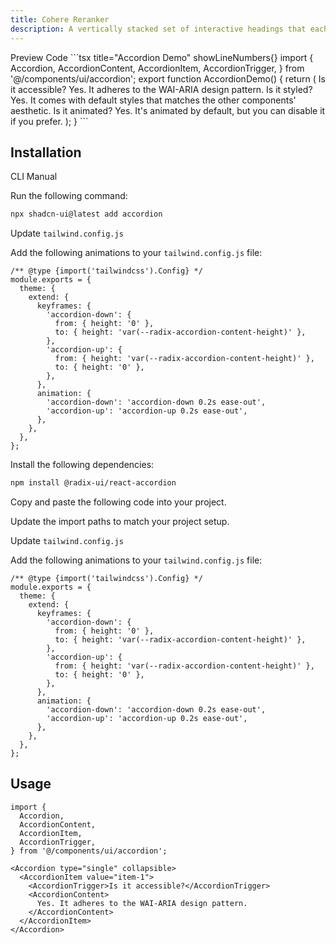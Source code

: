 ```yaml
---
title: Cohere Reranker
description: A vertically stacked set of interactive headings that each reveal a section of content.
---
```


<Tabs defaultValue="preview">

<TabsList>
  <TabsTrigger value="preview">Preview</TabsTrigger>
  <TabsTrigger value="code">Code</TabsTrigger>
</TabsList>

<TabsContent value="preview">
  <ComponentPreviewTemp>
    <AccordionDemo />
  </ComponentPreviewTemp>
</TabsContent>

<TabsContent value="code">
<CodeBlockWrapper>
```tsx  title="Accordion Demo" showLineNumbers{}
import {
  Accordion,
  AccordionContent,
  AccordionItem,
  AccordionTrigger,
} from '@/components/ui/accordion';
export function AccordionDemo() {
  return (
    <Accordion type="single" collapsible className="w-full">
      <AccordionItem value="item-1">
        <AccordionTrigger>Is it accessible?</AccordionTrigger>
        <AccordionContent>
          Yes. It adheres to the WAI-ARIA design pattern.
        </AccordionContent>
      </AccordionItem>
      <AccordionItem value="item-2">
        <AccordionTrigger>Is it styled?</AccordionTrigger>
        <AccordionContent>
          Yes. It comes with default styles that matches the other
          components&apos; aesthetic.
        </AccordionContent>
      </AccordionItem>
      <AccordionItem value="item-3">
        <AccordionTrigger>Is it animated?</AccordionTrigger>
        <AccordionContent>
          Yes. It&apos;s animated by default, but you can disable it if you
          prefer.
        </AccordionContent>
      </AccordionItem>
    </Accordion>
  );
}
```
</CodeBlockWrapper>

</TabsContent>

</Tabs>

## Installation

<Tabs defaultValue="cli">

<TabsList>
  <TabsTrigger value="cli">CLI</TabsTrigger>
  <TabsTrigger value="manual">Manual</TabsTrigger>
</TabsList>

<TabsContent value="cli">

<Steps>

<Step>Run the following command:</Step>

```bash
npx shadcn-ui@latest add accordion
```

<Step>Update `tailwind.config.js`</Step>

Add the following animations to your `tailwind.config.js` file:

```tsx title="tailwind.config.js" showLineNumbers {5-11}
/** @type {import('tailwindcss').Config} */
module.exports = {
  theme: {
    extend: {
      keyframes: {
        'accordion-down': {
          from: { height: '0' },
          to: { height: 'var(--radix-accordion-content-height)' },
        },
        'accordion-up': {
          from: { height: 'var(--radix-accordion-content-height)' },
          to: { height: '0' },
        },
      },
      animation: {
        'accordion-down': 'accordion-down 0.2s ease-out',
        'accordion-up': 'accordion-up 0.2s ease-out',
      },
    },
  },
};
```

</Steps>

</TabsContent>

<TabsContent value="manual">

<Steps>

<Step>Install the following dependencies:</Step>

```bash
npm install @radix-ui/react-accordion
```

<Step>Copy and paste the following code into your project.</Step>

<Step>Update the import paths to match your project setup.</Step>

<Step>Update `tailwind.config.js`</Step>

Add the following animations to your `tailwind.config.js` file:

```tsx title="tailwind.config.js" showLineNumbers {1-2}
/** @type {import('tailwindcss').Config} */
module.exports = {
  theme: {
    extend: {
      keyframes: {
        'accordion-down': {
          from: { height: '0' },
          to: { height: 'var(--radix-accordion-content-height)' },
        },
        'accordion-up': {
          from: { height: 'var(--radix-accordion-content-height)' },
          to: { height: '0' },
        },
      },
      animation: {
        'accordion-down': 'accordion-down 0.2s ease-out',
        'accordion-up': 'accordion-up 0.2s ease-out',
      },
    },
  },
};
```

</Steps>

</TabsContent>

</Tabs>

## Usage

```tsx title="Any" showLineNumbers {}
import {
  Accordion,
  AccordionContent,
  AccordionItem,
  AccordionTrigger,
} from '@/components/ui/accordion';
```

```tsx showLineNumbers {1}
<Accordion type="single" collapsible>
  <AccordionItem value="item-1">
    <AccordionTrigger>Is it accessible?</AccordionTrigger>
    <AccordionContent>
      Yes. It adheres to the WAI-ARIA design pattern.
    </AccordionContent>
  </AccordionItem>
</Accordion>
```
